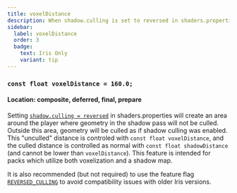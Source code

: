 ```yaml
---
title: voxelDistance
description: When shadow.culling is set to reversed in shaders.properties, a radius of voxelDistance will never be culled in the shadow pass.
sidebar:
  label: voxelDistance
  order: 3
  badge:
    text: Iris Only
    variant: tip
---
```


### `const float voxelDistance = 160.0;`

#### Location: composite, deferred, final, prepare

Setting [`shadow.culling = reversed`](/reference/shadersproperties/shadow_culling) in shaders.properties will create an area around the player where geometry in the shadow pass will not be culled. Outside this area, geometry will be culled as if shadow culling was enabled. This "unculled" distance is controled with `const float voxelDistance`, and the culled distance is controlled as normal with `const float shadowDistance` (and cannot be lower than `voxelDistance`). This feature is intended for packs which utilize both voxelization and a shadow map.

It is also recommended (but not required) to use the feature flag [`REVERSED_CULLING`](/reference/shadersproperties/flags) to avoid compatibility issues with older Iris versions.